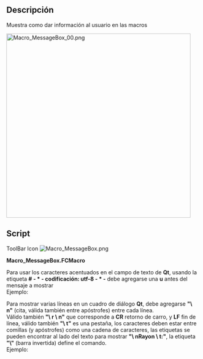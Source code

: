 <languages/>
{{Macro/es
|Name=MessageBox
|Translate=MessageBox
|Icon=Macro MessageBox.png
|Description=Muestra como dar información al usuario en las  macros
|Author=Gaël Ecorchard
|Version=1.0
|Date=2011-09-19
|FCVersion=All
|Download=[https://www.freecad.org/wiki/images/7/7f/Macro_MessageBox.png ToolBar Icon]
}}

==Descripción==
Muestra como dar información al usuario en las  macros

[[File:Macro MessageBox 00.png|480px]]
{{Caption|MessageBox}}

==Script==

ToolBar Icon [[Image:Macro_MessageBox.png]]

'''Macro_MessageBox.FCMacro'''

{{MacroCode|code=
#! /usr/bin/env python
# -*- coding: utf-8 -*-
 
"""Show how to give information to the user in macros
"""
from PySide import QtCore, QtGui
 
def errorDialog(msg):
    # Create a simple dialog QMessageBox
    # The first argument indicates the icon used: one of QtGui.QMessageBox.{NoIcon, Information, Warning, Critical, Question} 
    diag = QtGui.QMessageBox(QtGui.QMessageBox.Warning, 'Error in macro MessageBox', msg)
    diag.setWindowModality(QtCore.Qt.ApplicationModal)
    diag.exec_()
 
msg = 'Example of warning message'
errorDialog(msg)
raise(Exception(msg))
}}


Para usar los caracteres acentuados en el campo de texto de '''Qt''', usando la etiqueta '''# - * - codificación: utf-8 - * -''' debe agregarse una '''u''' antes del mensaje a mostrar <br />
Ejemplo:

{{MacroCode|code=
    diag = QtGui.QMessageBox(QtGui.QMessageBox.Warning, u'Trop d'éléments désignés', msg)
    ...
    ...
msg = u'Élément sélectionnés affichés'
}}


Para mostrar varias líneas en un cuadro de diálogo '''Qt''', debe agregarse '''"\ n"''' (cita, válida también entre apóstrofes) entre cada línea. <br />
Válido también '''"\ r \ n"''' que corresponde a '''CR''' retorno de carro, y '''LF''' fin de línea, válido también '''"\ t"''' es una pestaña, los caracteres deben estar entre comillas (y apóstrofes) como una cadena de caracteres, las etiquetas se pueden encontrar al lado del texto para mostrar '''"\ nRayon \ t:" ''', la etiqueta '''"\"''' (barra invertida) define el comando. <br />
Ejemplo:

{{MacroCode|code=
    diag = QtGui.QMessageBox(QtGui.QMessageBox.Information,u"Coordonnées",u"Coordonnée X : "+str(x)+"\r\n"+u"Coordonnée Y : "+str(y)+"\n"+u"Coordonnée Z :<br>
 "+str(z)+"\nRayon\t     : "+str(r))
}}

{{clear}}